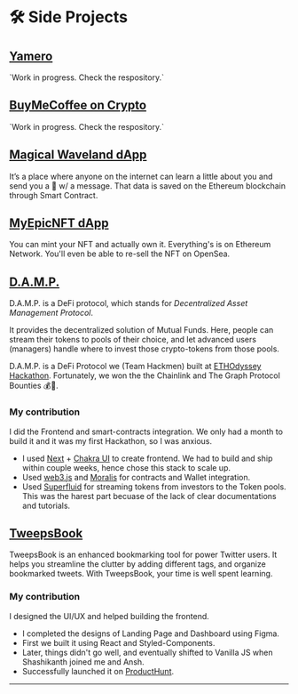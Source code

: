 
# 🛠 Side Projects

## [Yamero](https://github.com/yamero-app/next-web-app)
<ProjTimeline desc="Nov 2021 - Present" />
`Work in progress. Check the respository.`

## [BuyMeCoffee on Crypto](https://github.com/sarthakvdev/bmc-crypto-client)
<ProjTimeline desc="Dec 2021" />
`Work in progress. Check the respository.`

## [Magical Waveland dApp](https://waveland.vercel.app/)
<ProjTimeline desc="Oct 2021" />
It’s a place where anyone on the internet can learn a little about you and send you a 👋 w/ a message. That data is saved on the Ethereum blockchain through Smart Contract. 

## [MyEpicNFT dApp](https://github.com/sarthakvdev/MyEpicNFT)
<ProjTimeline desc="Nov 2021" />
You can mint your NFT and actually own it. Everything's is on Ethereum Network. You'll even be able to re-sell the NFT on OpenSea.

## [D.A.M.P.](https://devfolio.co/submissions/damp-dd4c)
<ProjTimeline desc="Jul 2021 - Aug 2021" />

D.A.M.P. is a DeFi protocol, which stands for *Decentralized Asset Management Protocol*.

It provides the decentralized solution of Mutual Funds. Here, people can stream their tokens to pools of their choice, and let advanced users
(managers) handle where to invest those crypto-tokens from those pools. 

D.A.M.P. is a DeFi Protocol we (Team Hackmen) built at [ETHOdyssey Hackathon](https://ethodyssey.devfolio.co/). 
Fortunately, we won the the Chainlink and The Graph Protocol Bounties 💰💸.

### My contribution
I did the Frontend and smart-contracts integration. We only had a month to build it and it was my first Hackathon, so I was anxious.
- I used [Next](https://nextjs.org/) + [Chakra UI](https://chakra-ui.com/) to create frontend. We had to build and ship within couple weeks, hence chose this stack to scale up.
- Used [web3.js](https://web3js.readthedocs.io/en/v1.5.2/) and [Moralis](https://moralis.io/) for contracts and Wallet integration. 
- Used [Superfluid](https://superfluid.finance/) for streaming tokens from investors to the Token pools. This was the harest part becuase of the lack of clear documentations and tutorials.

## [TweepsBook](https://tweepsbook.com)
<ProjTimeline desc="Feb 2021 - Apr 2021" />

TweepsBook is an enhanced bookmarking tool for power Twitter users. It helps you streamline the clutter by adding different tags, and organize bookmarked tweets. With TweepsBook, your time is well spent learning.

### My contribution
I designed the UI/UX and helped building the frontend.
- I completed the designs of Landing Page and Dashboard using Figma.
- First we built it using React and Styled-Components.
- Later, things didn't go well, and eventually shifted to Vanilla JS when Shashikanth joined me and Ansh.
- Successfully launched it on [ProductHunt](https://www.producthunt.com/posts/tweepsbook-capture-organize-learn).

---